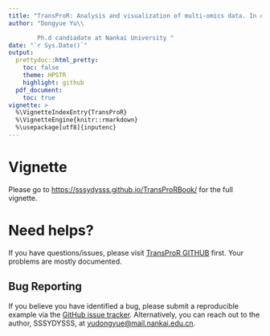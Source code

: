 ```yaml
---
title: "TransProR: Analysis and visualization of multi-omics data. In ongoing development: multi-modal fusion, sparse learning, and spatio-temporal effects..."
author: "Dongyue Yu\\

        Ph.d candiadate at Nankai University "
date: "`r Sys.Date()`"
output:
  prettydoc::html_pretty:
    toc: false
    theme: HPSTR
    highlight: github
  pdf_document:
    toc: true
vignette: >
  %\VignetteIndexEntry{TransProR}
  %\VignetteEngine{knitr::rmarkdown}
  %\usepackage[utf8]{inputenc}
---
```


# Vignette

Please go to <https://sssydysss.github.io/TransProRBook/> for the full vignette.

# Need helps?

If you have questions/issues, please visit [TransProR GITHUB](https://sssydysss.github.io/TransProRBook/) first. Your problems are mostly documented.

## Bug Reporting

If you believe you have identified a bug, please submit a reproducible example via the [GitHub issue tracker](https://github.com/SSSYDYSSS/TransProR/issues). Alternatively, you can reach out to the author, SSSYDYSSS, at [yudongyue\@mail.nankai.edu.cn](mailto:yudongyue@mail.nankai.edu.cn).
